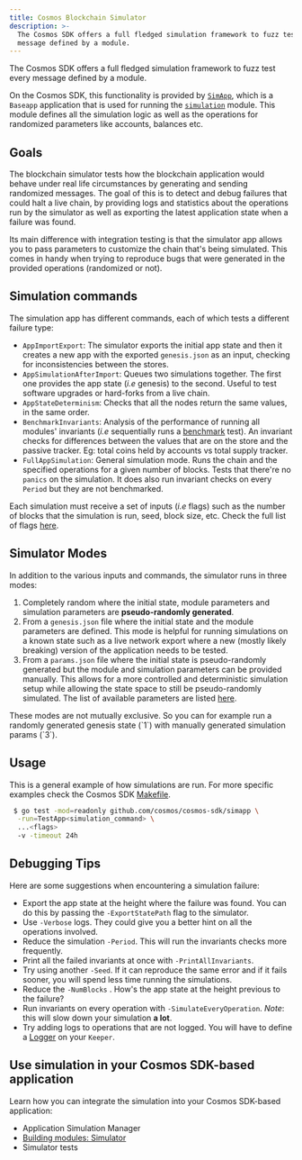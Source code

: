 ```yaml
---
title: Cosmos Blockchain Simulator
description: >-
  The Cosmos SDK offers a full fledged simulation framework to fuzz test every
  message defined by a module.
---
```


The Cosmos SDK offers a full fledged simulation framework to fuzz test every
message defined by a module.

On the Cosmos SDK, this functionality is provided by [`SimApp`](https://github.com/cosmos/cosmos-sdk/blob/v0.47.0-rc1/simapp/app_v2.go), which is a
`Baseapp` application that is used for running the [`simulation`](https://github.com/cosmos/cosmos-sdk/blob/v0.47.0-rc1/x/simulation) module.
This module defines all the simulation logic as well as the operations for
randomized parameters like accounts, balances etc.

## Goals

The blockchain simulator tests how the blockchain application would behave under
real life circumstances by generating and sending randomized messages.
The goal of this is to detect and debug failures that could halt a live chain,
by providing logs and statistics about the operations run by the simulator as
well as exporting the latest application state when a failure was found.

Its main difference with integration testing is that the simulator app allows
you to pass parameters to customize the chain that's being simulated.
This comes in handy when trying to reproduce bugs that were generated in the
provided operations (randomized or not).

## Simulation commands

The simulation app has different commands, each of which tests a different
failure type:

* `AppImportExport`: The simulator exports the initial app state and then it
  creates a new app with the exported `genesis.json` as an input, checking for
  inconsistencies between the stores.
* `AppSimulationAfterImport`: Queues two simulations together. The first one provides the app state (*i.e* genesis) to the second. Useful to test software upgrades or hard-forks from a live chain.
* `AppStateDeterminism`: Checks that all the nodes return the same values, in the same order.
* `BenchmarkInvariants`: Analysis of the performance of running all modules' invariants (*i.e* sequentially runs a [benchmark](https://pkg.go.dev/testing/#hdr-Benchmarks) test). An invariant checks for
  differences between the values that are on the store and the passive tracker. Eg: total coins held by accounts vs total supply tracker.
* `FullAppSimulation`: General simulation mode. Runs the chain and the specified operations for a given number of blocks. Tests that there're no `panics` on the simulation. It does also run invariant checks on every `Period` but they are not benchmarked.

Each simulation must receive a set of inputs (*i.e* flags) such as the number of
blocks that the simulation is run, seed, block size, etc.
Check the full list of flags [here](https://github.com/cosmos/cosmos-sdk/blob/v0.47.0-rc1/x/simulation/client/cli/flags.go#L33-L57).

## Simulator Modes

In addition to the various inputs and commands, the simulator runs in three modes:

1. Completely random where the initial state, module parameters and simulation
   parameters are **pseudo-randomly generated**.
2. From a `genesis.json` file where the initial state and the module parameters are defined.
   This mode is helpful for running simulations on a known state such as a live network export where a new (mostly likely breaking) version of the application needs to be tested.
3. From a `params.json` file where the initial state is pseudo-randomly generated but the module and simulation parameters can be provided manually.
   This allows for a more controlled and deterministic simulation setup while allowing the state space to still be pseudo-randomly simulated.
   The list of available parameters are listed [here](https://github.com/cosmos/cosmos-sdk/blob/v0.47.0-rc1/x/simulation/client/cli/flags.go#L59-L78).

<Tip>
These modes are not mutually exclusive. So you can for example run a randomly
generated genesis state (`1`) with manually generated simulation params (`3`).
</Tip>

## Usage

This is a general example of how simulations are run. For more specific examples
check the Cosmos SDK [Makefile](https://github.com/cosmos/cosmos-sdk/blob/v0.47.0-rc1/Makefile#L282-L318).

```bash
 $ go test -mod=readonly github.com/cosmos/cosmos-sdk/simapp \
  -run=TestApp<simulation_command> \
  ...<flags>
  -v -timeout 24h
```

## Debugging Tips

Here are some suggestions when encountering a simulation failure:

* Export the app state at the height where the failure was found. You can do this
  by passing the `-ExportStatePath` flag to the simulator.
* Use `-Verbose` logs. They could give you a better hint on all the operations
  involved.
* Reduce the simulation `-Period`. This will run the invariants checks more
  frequently.
* Print all the failed invariants at once with `-PrintAllInvariants`.
* Try using another `-Seed`. If it can reproduce the same error and if it fails
  sooner, you will spend less time running the simulations.
* Reduce the `-NumBlocks` . How's the app state at the height previous to the
  failure?
* Run invariants on every operation with `-SimulateEveryOperation`. *Note*: this
  will slow down your simulation **a lot**.
* Try adding logs to operations that are not logged. You will have to define a
  [Logger](https://github.com/cosmos/cosmos-sdk/blob/v0.47.0-rc1/x/staking/keeper/keeper.go#L65-L68) on your `Keeper`.

## Use simulation in your Cosmos SDK-based application

Learn how you can integrate the simulation into your Cosmos SDK-based application:

* Application Simulation Manager
* [Building modules: Simulator](/sdk/v0.47/build/building-modules/simulator)
* Simulator tests
